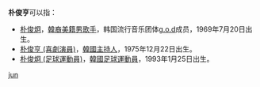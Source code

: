 '''朴俊亨'''可以指：
*[[朴俊炯|朴俊炯]]，[[韓國|韓裔]][[美國|美籍]][[男歌手|男歌手]]，韩国流行音乐团体[[g.o.d|g.o.d]]成员，1969年7月20日出生。
*[[朴俊亨_(喜劇演員)|朴俊亨 (喜劇演員)]]，[[韓國|韓國]][[主持人|主持人]]，1975年12月22日出生。
*[[朴俊炯_(足球運動員)|朴俊炯 (足球運動員)]]，[[韓國|韓國]][[足球運動員|足球運動員]]，1993年1月25日出生。

{{disambiguation}}
[[Category:三字朴姓人名消歧义|jun]]